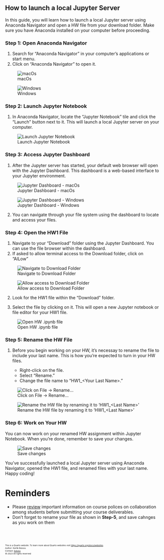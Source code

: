 ## How to launch a local Jupyter Server

<!-- ## Introduction -->

In this guide, you will learn how to launch a local Jupyter server using Anaconda Navigator and open a HW file from your download folder. Make sure you have Anaconda installed on your computer before proceeding.

<!-- ## Steps -->
### Step 1: Open Anaconda Navigator

1. Search for "Anaconda Navigator" in your computer's applications or start menu.
2. Click on "Anaconda Navigator" to open it.

![macOs](images/screenshots/homework/screenshot-1.png)

![Windows](images/screenshots/homework/screenshot-8.png)

### Step 2: Launch Jupyter Notebook

1. In Anaconda Navigator, locate the "Jupyter Notebook" tile and click the "Launch" button next to it. This will launch a local Jupyter server on your computer.


![Launch Jupyter Notebook](images/screenshots/anaconda-mac/screenshot-14.png)


### Step 3: Access Jupyter Dashboard

1. After the Jupyter server has started, your default web browser will open with the Jupyter Dashboard. This dashboard is a web-based interface to your Jupyter environment.

![Jupyter Dashboard - macOs](images/screenshots/homework/screenshot-7.png)

![Jupyter Dashboard - Windows](images/screenshots/anaconda-windows/screenshot-13.png)


2. You can navigate through your file system using the dashboard to locate and access your files.

### Step 4: Open the HW1 File

1. Navigate to your "Download" folder using the Jupyter Dashboard. You can use the file browser within the dashboard.
2. If asked to allow terminal access to the Download folder, click on "AlLow"

![Navigate to Download Folder](images/screenshots/homework/screenshot-4.png)

![Allow access to Download Folder](images/screenshots/homework/screenshot-2.png)

2. Look for the HW1 file within the "Download" folder.

3. Select the file by clicking on it. This will open a new Jupyter notebook or file editor for your HW1 file.

![Open HW .ipynb file](images/screenshots/homework/screenshot-3.png)

### Step 5: Rename the HW File

1. Before you begin working on your HW, it's necessay to rename the file to include your last name. This is how you're expected to turn in your HW files.

   - Right-click on the file.
   - Select "Rename."
   - Change the file name to "HW1_\<Your Last Name>."

![Click on File -> Rename...](images/screenshots/homework/screenshot-5.png)

![Rename the HW file by renaming it to 'HW1_\<Last Name>'](images/screenshots/homework/screenshot-6.png)

### Step 6: Work on Your HW

You can now work on your renamed HW assignment within Jupyter Notebook. When you're done, remember to save your changes.

![Save changes](images/screenshots/homework/screenshot-9.PNG)

You've successfully launched a local Jupyter server using Anaconda Navigator, opened the HW1 file, and renamed files with your last name. Happy coding!

# Reminders
- Please <a href = "https://github.com/GWU-CSCI1010/gwu-csci1010.github.io/raw/main/download/CS1010_SummaziedCoursePolicy.pdf" download>review</a> important information on course polices on collaboration among students before submitting your course deliverables.
- Don't forget to rename your file as shown in **Step-5**, and save cahnges as you work on them




<br><br>
<footer>
  <p><small><small><small><small>This is a Quarto website. To learn more about Quarto websites visit <https://quarto.org/docs/websites>.<br>
  Author: Kartik Bulusu<br>
  Contact: <a href="mailto:bulusu@gwu.edu">bulusu</a><br>
  &copy; 2023 All rights reserved</small></small></small></small></p>
</footer>